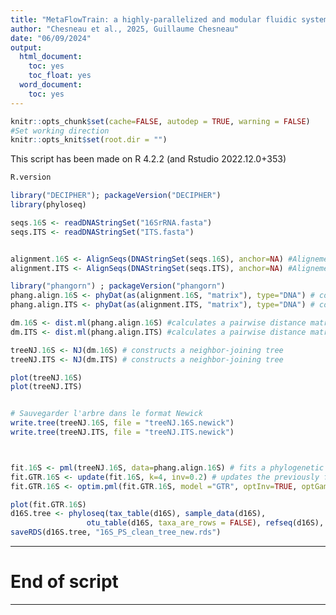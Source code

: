 ```yaml
---
title: "MetaFlowTrain: a highly-parallelized and modular fluidic system to study exometabolite-mediated inter-organismal Interaction"
author: "Chesneau et al., 2025, Guillaume Chesneau"
date: "06/09/2024"
output:
  html_document:
    toc: yes
    toc_float: yes
  word_document:
    toc: yes
---
```


```r
knitr::opts_chunk$set(cache=FALSE, autodep = TRUE, warning = FALSE)
#Set working direction
knitr::opts_knit$set(root.dir = "") 
```

This script has been made on R 4.2.2 (and Rstudio 2022.12.0+353)
```r
R.version
```


```r

library("DECIPHER"); packageVersion("DECIPHER")
library(phyloseq)

seqs.16S <- readDNAStringSet("16SrRNA.fasta")
seqs.ITS <- readDNAStringSet("ITS.fasta")


alignment.16S <- AlignSeqs(DNAStringSet(seqs.16S), anchor=NA) #Alignement
alignment.ITS <- AlignSeqs(DNAStringSet(seqs.ITS), anchor=NA) #Alignement

library("phangorn") ; packageVersion("phangorn")
phang.align.16S <- phyDat(as(alignment.16S, "matrix"), type="DNA") # converts the aligned sequences into a phangorn data object 
phang.align.ITS <- phyDat(as(alignment.ITS, "matrix"), type="DNA") # converts the aligned sequences into a phangorn data object 

dm.16S <- dist.ml(phang.align.16S) #calculates a pairwise distance matrix between the sequences using maximum likelihood estimation
dm.ITS <- dist.ml(phang.align.ITS) #calculates a pairwise distance matrix between the sequences using maximum likelihood estimation

treeNJ.16S <- NJ(dm.16S) # constructs a neighbor-joining tree
treeNJ.ITS <- NJ(dm.ITS) # constructs a neighbor-joining tree

plot(treeNJ.16S)
plot(treeNJ.ITS)


# Sauvegarder l'arbre dans le format Newick
write.tree(treeNJ.16S, file = "treeNJ.16S.newick")
write.tree(treeNJ.ITS, file = "treeNJ.ITS.newick")



fit.16S <- pml(treeNJ.16S, data=phang.align.16S) # fits a phylogenetic model to the neighbor-joining tree using maximum likelihood estimation
fit.GTR.16S <- update(fit.16S, k=4, inv=0.2) # updates the previously fitted model fit.16S by setting specific parameters, including k and inv. 
fit.GTR.16S <- optim.pml(fit.GTR.16S, model ="GTR", optInv=TRUE, optGamma=TRUE, rearrangement = "stochastic", control = pml.control(trace = 0)) # This line optimizes the phylogenetic model. GTR (General Time Reversible) model and handling inversion and gamma distribution, and uses a stochastic rearrangement method

plot(fit.GTR.16S)
d16S.tree <- phyloseq(tax_table(d16S), sample_data(d16S),
                 otu_table(d16S, taxa_are_rows = FALSE), refseq(d16S), phy_tree(treeNJ.16S))
saveRDS(d16S.tree, "16S_PS_clean_tree_new.rds")
```

*****

# End of script

*****
